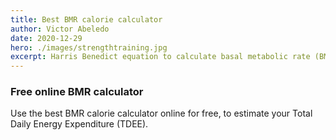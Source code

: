 ```yaml
---
title: Best BMR calorie calculator
author: Victor Abeledo
date: 2020-12-29
hero: ./images/strengthtraining.jpg
excerpt: Harris Benedict equation to calculate basal metabolic rate (BMR).
---
```


### Free online BMR calculator
Use the best BMR calorie calculator online for free, to estimate your Total Daily Energy Expenditure (TDEE).

<BMRCalculator />